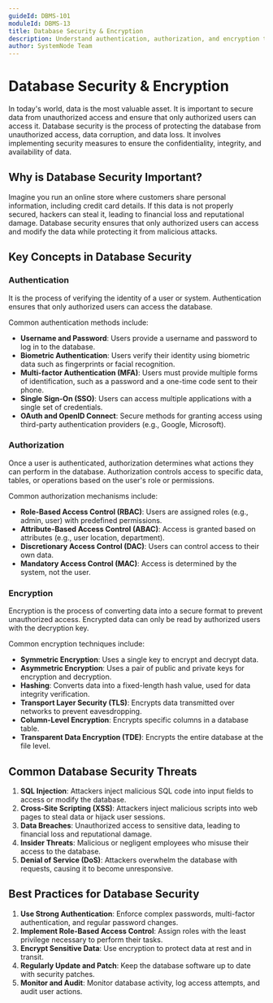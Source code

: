 ```yaml
---
guideId: DBMS-101
moduleId: DBMS-13
title: Database Security & Encryption
description: Understand authentication, authorization, and encryption techniques in databases.
author: SystemNode Team
---
```


# Database Security & Encryption

In today's world, data is the most valuable asset. It is important to secure data from unauthorized access and ensure that only authorized users can access it. Database security is the process of protecting the database from unauthorized access, data corruption, and data loss. It involves implementing security measures to ensure the confidentiality, integrity, and availability of data.

## Why is Database Security Important?

Imagine you run an online store where customers share personal information, including credit card details. If this data is not properly secured, hackers can steal it, leading to financial loss and reputational damage. Database security ensures that only authorized users can access and modify the data while protecting it from malicious attacks.

## Key Concepts in Database Security

### Authentication

It is the process of verifying the identity of a user or system. Authentication ensures that only authorized users can access the database. 

Common authentication methods include:

- **Username and Password**: Users provide a username and password to log in to the database.
- **Biometric Authentication**: Users verify their identity using biometric data such as fingerprints or facial recognition.
- **Multi-factor Authentication (MFA)**: Users must provide multiple forms of identification, such as a password and a one-time code sent to their phone.
- **Single Sign-On (SSO)**: Users can access multiple applications with a single set of credentials.
- **OAuth and OpenID Connect**: Secure methods for granting access using third-party authentication providers (e.g., Google, Microsoft).

### Authorization

Once a user is authenticated, authorization determines what actions they can perform in the database. Authorization controls access to specific data, tables, or operations based on the user's role or permissions. 

Common authorization mechanisms include:

- **Role-Based Access Control (RBAC)**: Users are assigned roles (e.g., admin, user) with predefined permissions.
- **Attribute-Based Access Control (ABAC)**: Access is granted based on attributes (e.g., user location, department).
- **Discretionary Access Control (DAC)**: Users can control access to their own data.
- **Mandatory Access Control (MAC)**: Access is determined by the system, not the user.

### Encryption

Encryption is the process of converting data into a secure format to prevent unauthorized access. Encrypted data can only be read by authorized users with the decryption key. 

Common encryption techniques include:

- **Symmetric Encryption**: Uses a single key to encrypt and decrypt data.
- **Asymmetric Encryption**: Uses a pair of public and private keys for encryption and decryption.
- **Hashing**: Converts data into a fixed-length hash value, used for data integrity verification.
- **Transport Layer Security (TLS)**: Encrypts data transmitted over networks to prevent eavesdropping.
- **Column-Level Encryption**: Encrypts specific columns in a database table.
- **Transparent Data Encryption (TDE)**: Encrypts the entire database at the file level.

## Common Database Security Threats

1. **SQL Injection**: Attackers inject malicious SQL code into input fields to access or modify the database.
2. **Cross-Site Scripting (XSS)**: Attackers inject malicious scripts into web pages to steal data or hijack user sessions.
3. **Data Breaches**: Unauthorized access to sensitive data, leading to financial loss and reputational damage.
4. **Insider Threats**: Malicious or negligent employees who misuse their access to the database.
5. **Denial of Service (DoS)**: Attackers overwhelm the database with requests, causing it to become unresponsive.

## Best Practices for Database Security

1. **Use Strong Authentication**: Enforce complex passwords, multi-factor authentication, and regular password changes.
2. **Implement Role-Based Access Control**: Assign roles with the least privilege necessary to perform their tasks.
3. **Encrypt Sensitive Data**: Use encryption to protect data at rest and in transit.
4. **Regularly Update and Patch**: Keep the database software up to date with security patches.
5. **Monitor and Audit**: Monitor database activity, log access attempts, and audit user actions.